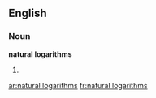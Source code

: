 ==English==

===Noun===
'''natural logarithms'''

# {{plural of|natural logarithm}}

[[ar:natural logarithms]]
[[fr:natural logarithms]]